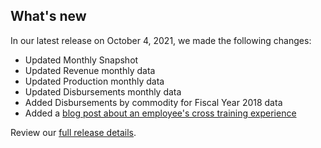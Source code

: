 ## What's new

In our latest release on October 4, 2021, we made the following changes:

- Updated <Link href="/fact-sheet" linkType="default">Monthly Snapshot</Link>
- Updated <Link href="/downloads/revenue/" linkType="default">Revenue monthly data</Link>
- Updated <Link href="/downloads/production-by-month/" linkType="default">Production monthly data</Link>
- Updated <Link href="/downloads/disbursements-by-month/" linkType="default">Disbursements monthly data</Link>
- Added <Link href="/downloads/disbursements-by-month/" linkType="default">Disbursements by commodity for Fiscal Year 2018 data</Link>
- Added a [blog post about an employee's cross training experience](https://blog-nrrd.doi.gov)





Review our [full release details](https://github.com/ONRR/nrrd/releases).
